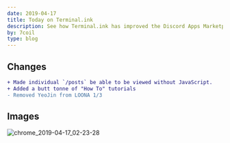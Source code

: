 ```yaml
---
date: 2019-04-17
title: Today on Terminal.ink
description: See how Terminal.ink has improved the Discord Apps Marketplace today, on the 17th April 2019.
by: 7coil
type: blog
---
```


## Changes
```diff
+ Made individual `/posts` be able to be viewed without JavaScript.
+ Added a butt tonne of "How To" tutorials
- Removed YeoJin from LOONA 1/3
```

## Images
![chrome_2019-04-17_02-23-28](https://user-images.githubusercontent.com/13886925/56254209-c57b8900-60b7-11e9-8ffe-44cd170e4c8e.png)
